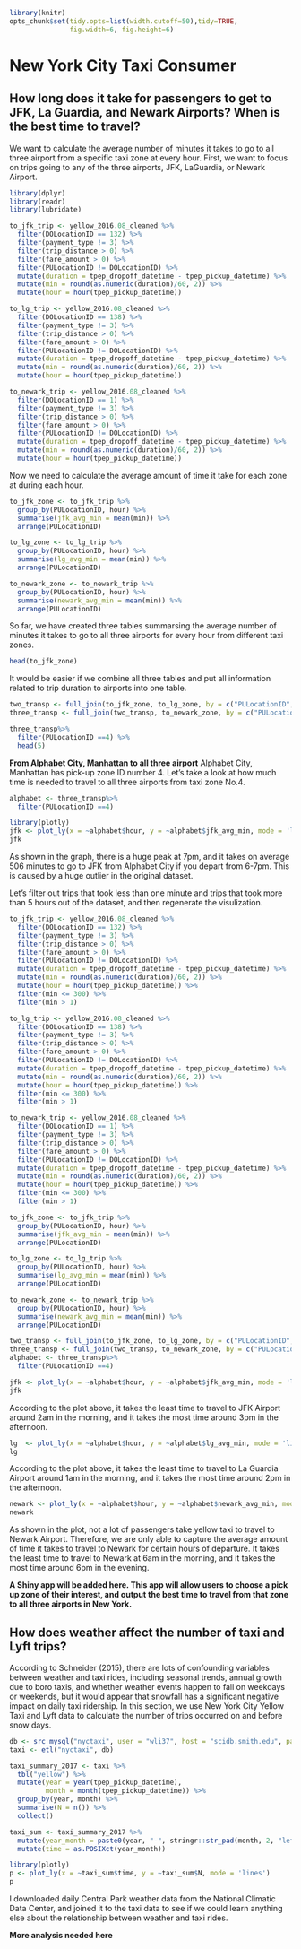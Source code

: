 ```r
library(knitr)
opts_chunk$set(tidy.opts=list(width.cutoff=50),tidy=TRUE,
               fig.width=6, fig.height=6)
```

# New York City Taxi Consumer {#chapter4}

## How long does it take for passengers to get to JFK, La Guardia, and Newark Airports? When is the best time to travel?

We want to calculate the average number of minutes it takes to go to all three airport from a specific taxi zone at every hour. First, we want to focus on trips going to any of the three airports, JFK, LaGuardia, or Newark Airport. 

```r
library(dplyr)
library(readr)
library(lubridate)

to_jfk_trip <- yellow_2016.08_cleaned %>%
  filter(DOLocationID == 132) %>%
  filter(payment_type != 3) %>%
  filter(trip_distance > 0) %>%
  filter(fare_amount > 0) %>%
  filter(PULocationID != DOLocationID) %>%
  mutate(duration = tpep_dropoff_datetime - tpep_pickup_datetime) %>%
  mutate(min = round(as.numeric(duration)/60, 2)) %>%
  mutate(hour = hour(tpep_pickup_datetime)) 

to_lg_trip <- yellow_2016.08_cleaned %>%
  filter(DOLocationID == 138) %>%
  filter(payment_type != 3) %>%
  filter(trip_distance > 0) %>%
  filter(fare_amount > 0) %>%
  filter(PULocationID != DOLocationID) %>%
  mutate(duration = tpep_dropoff_datetime - tpep_pickup_datetime) %>%
  mutate(min = round(as.numeric(duration)/60, 2)) %>%
  mutate(hour = hour(tpep_pickup_datetime)) 

to_newark_trip <- yellow_2016.08_cleaned %>%
  filter(DOLocationID == 1) %>%
  filter(payment_type != 3) %>%
  filter(trip_distance > 0) %>%
  filter(fare_amount > 0) %>%
  filter(PULocationID != DOLocationID) %>%
  mutate(duration = tpep_dropoff_datetime - tpep_pickup_datetime) %>%
  mutate(min = round(as.numeric(duration)/60, 2)) %>%
  mutate(hour = hour(tpep_pickup_datetime)) 
```

Now we need to calculate the average amount of time it take for each zone at during each hour.
```r
to_jfk_zone <- to_jfk_trip %>%
  group_by(PULocationID, hour) %>%
  summarise(jfk_avg_min = mean(min)) %>%
  arrange(PULocationID)

to_lg_zone <- to_lg_trip %>%
  group_by(PULocationID, hour) %>%
  summarise(lg_avg_min = mean(min)) %>%
  arrange(PULocationID)

to_newark_zone <- to_newark_trip %>%
  group_by(PULocationID, hour) %>%
  summarise(newark_avg_min = mean(min)) %>%
  arrange(PULocationID)
```

So far, we have created three tables summarsing the average number of minutes it takes to go to all three airports for every hour from different taxi zones. 
```r
head(to_jfk_zone)
```

It would be easier if we combine all three tables and put all information related to trip duration to airports into one table.
```r
two_transp <- full_join(to_jfk_zone, to_lg_zone, by = c("PULocationID", "hour"))
three_transp <- full_join(two_transp, to_newark_zone, by = c("PULocationID", "hour"))

three_transp%>%
  filter(PULocationID ==4) %>%
  head(5)
```

**From Alphabet City, Manhattan to all three airport**
Alphabet City, Manhattan has pick-up zone ID number 4. Let's take a look at how much time is needed to travel to all three airports from taxi zone No.4.
```r
alphabet <- three_transp%>%
  filter(PULocationID ==4)
```

```r
library(plotly)
jfk <- plot_ly(x = ~alphabet$hour, y = ~alphabet$jfk_avg_min, mode = 'lines')
jfk
```
As shown in the graph, there is a huge peak at 7pm, and it takes on average 506 minutes to go to JFK from Alphabet City if you depart from 6-7pm. This is caused by a huge outlier in the original dataset. 

Let's filter out trips that took less than one minute and trips that took more than 5 hours out of the dataset, and then regenerate the visulization.

```r
to_jfk_trip <- yellow_2016.08_cleaned %>%
  filter(DOLocationID == 132) %>%
  filter(payment_type != 3) %>%
  filter(trip_distance > 0) %>%
  filter(fare_amount > 0) %>%
  filter(PULocationID != DOLocationID) %>%
  mutate(duration = tpep_dropoff_datetime - tpep_pickup_datetime) %>%
  mutate(min = round(as.numeric(duration)/60, 2)) %>%
  mutate(hour = hour(tpep_pickup_datetime)) %>%
  filter(min <= 300) %>%
  filter(min > 1)

to_lg_trip <- yellow_2016.08_cleaned %>%
  filter(DOLocationID == 138) %>%
  filter(payment_type != 3) %>%
  filter(trip_distance > 0) %>%
  filter(fare_amount > 0) %>%
  filter(PULocationID != DOLocationID) %>%
  mutate(duration = tpep_dropoff_datetime - tpep_pickup_datetime) %>%
  mutate(min = round(as.numeric(duration)/60, 2)) %>%
  mutate(hour = hour(tpep_pickup_datetime)) %>%
  filter(min <= 300) %>%
  filter(min > 1)

to_newark_trip <- yellow_2016.08_cleaned %>%
  filter(DOLocationID == 1) %>%
  filter(payment_type != 3) %>%
  filter(trip_distance > 0) %>%
  filter(fare_amount > 0) %>%
  filter(PULocationID != DOLocationID) %>%
  mutate(duration = tpep_dropoff_datetime - tpep_pickup_datetime) %>%
  mutate(min = round(as.numeric(duration)/60, 2)) %>%
  mutate(hour = hour(tpep_pickup_datetime)) %>%
  filter(min <= 300) %>%
  filter(min > 1)
```

```r
to_jfk_zone <- to_jfk_trip %>%
  group_by(PULocationID, hour) %>%
  summarise(jfk_avg_min = mean(min)) %>%
  arrange(PULocationID)

to_lg_zone <- to_lg_trip %>%
  group_by(PULocationID, hour) %>%
  summarise(lg_avg_min = mean(min)) %>%
  arrange(PULocationID)

to_newark_zone <- to_newark_trip %>%
  group_by(PULocationID, hour) %>%
  summarise(newark_avg_min = mean(min)) %>%
  arrange(PULocationID)

two_transp <- full_join(to_jfk_zone, to_lg_zone, by = c("PULocationID", "hour"))
three_transp <- full_join(two_transp, to_newark_zone, by = c("PULocationID", "hour"))
alphabet <- three_transp%>%
  filter(PULocationID ==4)
```

```r
jfk <- plot_ly(x = ~alphabet$hour, y = ~alphabet$jfk_avg_min, mode = 'lines')
jfk
```
According to the plot above, it takes the least time to travel to JFK Airport around 2am in the morning, and it takes the most time around 3pm in the afternoon.

```r
lg  <- plot_ly(x = ~alphabet$hour, y = ~alphabet$lg_avg_min, mode = 'lines')
lg
```
According to the plot above, it takes the least time to travel to La Guardia Airport around 1am in the morning, and it takes the most time around 2pm in the afternoon.

```r
newark <- plot_ly(x = ~alphabet$hour, y = ~alphabet$newark_avg_min, mode = 'lines')
newark
```
As shown in the plot, not a lot of passengers take yellow taxi to travel to Newark Airport. Therefore, we are only able to capture the average amount of time it takes to travel to Newark for certain hours of departure. It takes the least time to travel to Newark at 6am in the morning, and it takes the most time around 6pm in the evening.

**A Shiny app will be added here. This app will allow users to choose a pick up zone of their interest, and output the best time to travel from that zone to all three airports in New York.**

## How does weather affect the number of taxi and Lyft trips?
According to Schneider (2015), there are lots of confounding variables between weather and taxi rides, including seasonal trends, annual growth due to boro taxis, and whether weather events happen to fall on weekdays or weekends, but it would appear that snowfall has a significant negative impact on daily taxi ridership. In this section, we use New York City Yellow Taxi and Lyft data to calculate the number of trips occurred on and before snow days.
```r
db <- src_mysql("nyctaxi", user = "wli37", host = "scidb.smith.edu", password = "Calculati0n")
taxi <- etl("nyctaxi", db)
```

```r
taxi_summary_2017 <- taxi %>%
  tbl("yellow") %>%
  mutate(year = year(tpep_pickup_datetime),
         month = month(tpep_pickup_datetime)) %>%
  group_by(year, month) %>%
  summarise(N = n()) %>%
  collect()

taxi_sum <- taxi_summary_2017 %>%
  mutate(year_month = paste0(year, "-", stringr::str_pad(month, 2, "left", "0"), "-01")) %>%
  mutate(time = as.POSIXct(year_month))

library(plotly)
p <- plot_ly(x = ~taxi_sum$time, y = ~taxi_sum$N, mode = 'lines')
p
```

I downloaded daily Central Park weather data from the National Climatic Data Center, and joined it to the taxi data to see if we could learn anything else about the relationship between weather and taxi rides. 

**More analysis needed here**

